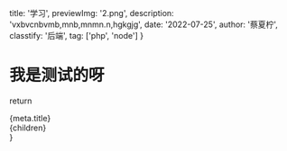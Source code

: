   title: '学习',
  previewImg: '2.png',
  description: 'vxbvcnbvmb,mnb,mnmn.n,hgkgjg',
  date: '2022-07-25',
  author: '蔡夏柠',
  classtify: '后端',
  tag: ['php', 'node']
}

# 我是测试的呀


return <div>

<div>{meta.title}</div>
{children}
</div>
}
